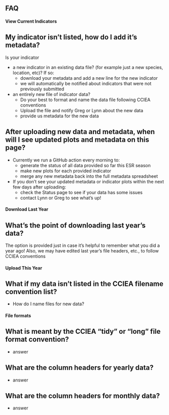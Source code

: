 
## FAQ

#### View Current Indicators

::: {.callout-note collapse="true" icon=false}

## My indicator isn't listed, how do I add it's metadata?

Is your indicator

*  a new indicator in an existing data file? (for example just a new species, location, etc)? If so:
    + download your metadata and add a new line for the new indicator
    + we will automatically be notified about indicators that were not previously submitted
*  an entirely new file of indicator data?
    + Do your best to format and name the data file following CCIEA conventions
    + Upload the file and notify Greg or Lynn about the new data
    + provide us metadata for the new data
    
:::

::: {.callout-note collapse="true" icon=false}

## After uploading new data and metadata, when will I see updated plots and metadata on this page?

*  Currently we run a GitHub action every morning to:
    + generate the status of all data provided so far this ESR season
    + make new plots for each provided indicator
    + merge any new metadata back into the full metadata spreadsheet
* If you don't see your updated metadata or indicator plots within the next few days after uploading:
    + check the Status page to see if your data has some issues
    + contact Lynn or Greg to see what's up!
:::

#### Download Last Year

::: {.callout-note collapse="true" icon=false}

## What's the point of downloading last year's data?

The option is provided just in case it's helpful to remember what you did a year ago! Also, we may have edited last year's file headers, etc., to follow CCIEA conventions
    
:::



#### Upload This Year

::: {.callout-note collapse="true" icon=false}

## What if my data isn't listed in the CCIEA filename convention list?

*  How do I name files for new data?
    
:::

#### File formats

::: {.callout-note collapse="true" icon=false}

## What is meant by the CCIEA "tidy" or "long" file format convention?

*  answer
    
:::

::: {.callout-note collapse="true" icon=false}

## What are the column headers for yearly data?

*  answer
    
:::

::: {.callout-note collapse="true" icon=false}

## What are the column headers for monthly data?

*  answer
    
:::

